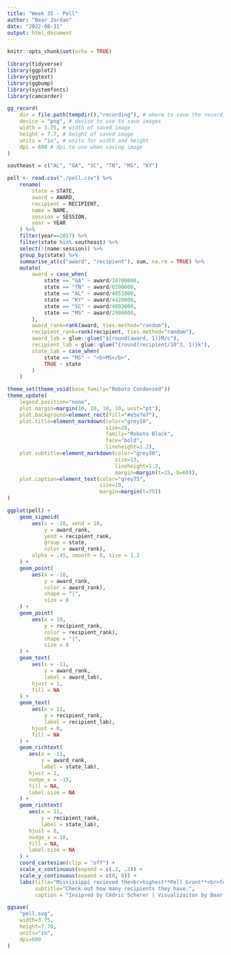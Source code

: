 ```yaml
---
title: "Week 35 - Pell"
author: "Bear Jordan"
date: "2022-08-31"
output: html_document
---
```


```r
knitr::opts_chunk$set(echo = TRUE)
```

```r
library(tidyverse)
library(ggplot2)
library(ggtext)
library(ggbump)
library(systemfonts)
library(camcorder)
```

```r
gg_record(
    dir = file.path(tempdir(),"recording"), # where to save the recording
    device = "png", # device to use to save images
    width = 3.75, # width of saved image
    height = 7.7, # height of saved image
    units = "in", # units for width and height
    dpi = 600 # dpi to use when saving image
)
```

```r
southeast = c("AL", "GA", "SC", "TN", "MS", "KY")

pell <- read.csv("./pell.csv") %>% 
    rename(
        state = STATE,
        award = AWARD,
        recipient = RECIPIENT,
        name = NAME,
        session = SESSION,
        year = YEAR
    ) %>% 
    filter(year==2017) %>% 
    filter(state %in% southeast) %>% 
    select(!(name:session)) %>% 
    group_by(state) %>% 
    summarise_at(c("award", "recipient"), sum, na.rm = TRUE) %>% 
    mutate(
        award = case_when(
            state == "GA" ~ award/10700000,
            state == "TN" ~ award/6590000,
            state == "AL" ~ award/4851000,
            state == "KY" ~ award/4420000,
            state == "SC" ~ award/4893000,
            state == "MS" ~ award/2986000,
        ),
        award_rank=rank(award, ties.method="random"),
        recipient_rank=rank(recipient, ties.method="random"),
        award_lab = glue::glue("${round(award, 1)}M/c"),
        recipient_lab = glue::glue("{round(recipient/10^3, 1)}k"),
        state_lab = case_when(
            state == "MS" ~ "<b>MS</b>",
            TRUE ~ state
        )
    )
```

```r
theme_set(theme_void(base_family="Roboto Condensed"))
theme_update(
    legend.position="none",
    plot.margin=margin(10, 10, 10, 10, unit="pt"),
    plot.background=element_rect(fill="#e5e7e7"),
    plot.title=element_markdown(color="grey10",
                                size=20,
                                family="Roboto Black",
                                face="bold",
                                lineheight=1.2),
    plot.subtitle=element_markdown(color="grey30",
                                   size=13,
                                   lineheight=1.2,
                                   margin=margin(t=15, b=60)),
    plot.caption=element_text(color="grey75",
                              size=10,
                              margin=margin(t=75))
)
```

```r
ggplot(pell) + 
    geom_sigmoid(
        aes(x = -10, xend = 10, 
            y = award_rank, 
            yend = recipient_rank, 
            group = state,
            color = award_rank), 
        alpha = .45, smooth = 8, size = 1.2
    ) +
    geom_point(
        aes(x = -10,
            y = award_rank,
            color = award_rank),
            shape = "|",
            size = 8
    ) +
    geom_point(
        aes(x = 10,
            y = recipient_rank,
            color = recipient_rank),
            shape = "|",
            size = 8
    ) +
    geom_text(
        aes(x = -11,
            y = award_rank,
            label = award_lab),
        hjust = 1,
        fill = NA
    ) +
    geom_text(
        aes(x = 11,
            y = recipient_rank,
            label = recipient_lab),
        hjust = 0,
        fill = NA
    ) +
    geom_richtext(
       aes(x = -11,
           y = award_rank,
           label = state_lab),
       hjust = 1,
       nudge_x = -15,
       fill = NA,
       label.size = NA
    ) +
    geom_richtext(
       aes(x = 11,
           y = recipient_rank,
           label = state_lab),
       hjust = 0,
       nudge_x = 10,
       fill = NA,
       label.size = NA
    ) +
    coord_cartesian(clip = "off") +
    scale_x_continuous(expand = c(.2, .2)) +
    scale_y_continuous(expand = c(0, 0)) +
    labs(title="Mississippi recieved the<br>highest**Pell Grant**<br>funding per capita<br>while having the<br>fewest students.",
         subtitle="Check out how many recipients they have.",
         caption = "Insipred by Cédric Scherer | Visualizaiton by Bear Jordan")
```

```r
ggsave(
    "pell.svg",
    width=3.75,
    height=7.70,
    units="in",
    dpi=600
)
```
